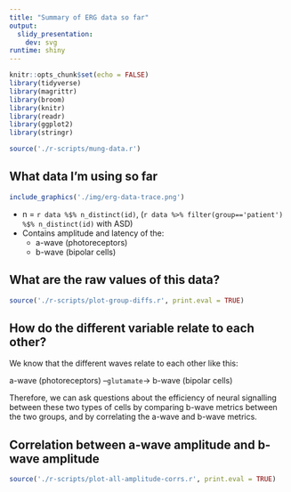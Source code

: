 ```yaml
---
title: "Summary of ERG data so far"
output:
  slidy_presentation:
    dev: svg
runtime: shiny
---
```


```r
knitr::opts_chunk$set(echo = FALSE)
library(tidyverse)
library(magrittr)
library(broom)
library(knitr)
library(readr)
library(ggplot2)
library(stringr)

source('./r-scripts/mung-data.r')
```

## What data I'm using so far
```r
include_graphics('./img/erg-data-trace.png')
```

* n = `r data %$% n_distinct(id)`, (`r data %>% filter(group=='patient') %$% n_distinct(id)` with ASD)
* Contains amplitude and latency of the:
    + a-wave (photoreceptors)
    + b-wave (bipolar cells)

## What are the raw values of this data?
```r
source('./r-scripts/plot-group-diffs.r', print.eval = TRUE)
```

## How do the different variable relate to each other?

We know that the different waves relate to each other like this:

a-wave (photoreceptors) --`glutamate`→ b-wave (bipolar cells)

Therefore, we can ask questions about the efficiency of neural signalling between these two types of cells by comparing b-wave metrics between the two groups, and by correlating the a-wave and b-wave metrics.

## Correlation between a-wave amplitude and b-wave amplitude
```r
source('./r-scripts/plot-all-amplitude-corrs.r', print.eval = TRUE)
```
